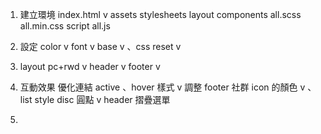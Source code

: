 1. 建立環境
    index.html v
    assets
        stylesheets
          layout
          components
          all.scss
        all.min.css
        script
         all.js

2. 設定 color v font v  base v 、css reset v
3. layout pc+rwd v
    header v
    footer v

4. 互動效果
  優化連結 active 、hover 樣式 v
  調整 footer 社群 icon 的顏色 v 、list style disc 圓點 v
  header 摺疊選單

5.
